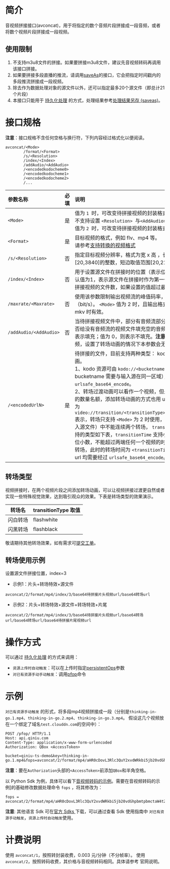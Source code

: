 # **简介**
音视频拼接接口(avconcat)，用于将指定的数个音频片段拼接成一段音频，或者将数个视频片段拼接成一段视频。

## 使用限制
1. 不支持m3u8文件的拼接。如果要拼接m3u8文件，建议先音视频转码再调用该接口拼接。
2. 如果要拼接多段直播的推流，请调用[saveAs](/dora/api/processing-results-save-saveas)的接口，它会把指定时间戳内的多段推流拼接成一段视频。
3. 除去作为数据处理对象的源文件以外，还可以指定最多20个源文件（即总计21个片段）
4. 本接口只能用于 [持久化处理](https://developer.qiniu.com/dora/1291/persistent-data-processing-pfop) 的方式，处理结果参考[处理结果另存 (saveas)](/dora/api/processing-results-save-saveas)。


<a id="avconcat-specification"></a>
# **接口规格**

**注意**：接口规格不含任何空格与换行符，下列内容经过格式化以便阅读。  

```
avconcat/<Mode>
        /format/<Format>
        /s/<Resolution>
        /index/<Index>
        /addAudio/<AddAudio>
        /<encodedkodocheme0>
        /<encodedkodocheme1>
        /<encodedkodocheme2>
        /...
```

| 参数名称               | 必填 | 说明                                                         |
| :--------------------- | :--- | :----------------------------------------------------------- |
| `<Mode>`               | 是   | 值为 `1 `时，可改变待拼接视频的封装格式，不进行编解码，不支持设置 `<Resolution> `与`<AddAudio>`。<br> 值为 `2 `时，可改变待拼接视频的封装格式、分辨率等。 |
| `<Format>`             | 是   | 目标视频的格式，例如 flv、mp4 等。<br>请参考[支持转换的视频格式](https://support.qiniu.com/hc/kb/article/182125/) |
| `/s/<Resolution>`      | 否   | 指定目标视频分辨率，格式为宽 x 高 ，长边取值范围[20,3840]的整数，短边取值范围[20,2160]的整数。 |
| `/index/<Index>`       | 否   | 用于设置源文件在拼接时的位置（表示位于第几个视频），默认值为1，表示源文件在拼接时作为第一个视频，最大值为拼接视频的文件数，如果设置的值超过最大值，则会报错。 |
| `/maxrate/<Maxrate>`   | 否   | 使用该参数限制输出视频流的峰值码率，单位：比特每秒（bit/s）。 `<Mode>` 值为 2 时，且输出格式为 mp4、mov、mkv 时有效。 |
| `/addAudio/<AddAudio>` | 否   | 当待拼接视频文件中，部分有音频流部分没有音频流时，是否给没有音频流的视频文件填充空的音频流。默认值为 1，表示填充；值为 0，则表示不填充。**注意**:转场不支持填充音频，设置了转场动画的情况下本参数会无效。 |
| `/<encodedUrlN>`       | 是   | 待拼接的文件，目前支持两种类型： kodo 资源、转场动画。<br>1、kodo 资源可由 `kodo://<bucketname>/<key>` 表示（此时 bucketname 需要与输入源在同一区域），需要经过`urlsafe_base64_encode`。<br>2、转场过渡动画可以看作一个视频，但是不占用拼接视频的数量名额，添加转场动画的方式也用 url 表示，具体格式为 `video://transition/<transitionType>/<transitionTime>` 表示，转场只支持 `<Mode>` 为 2 时使用，待拼接序列（含输入源文件）中不能连续两个转场， `transitionType`即转场支持的类型如下表，`transitionTime` 支持小数，向下取整取两位小数，不能超过两端任何一个视频的时长。支持首尾设置转场，此时的转场时间为 `<transitionTime>` 的一半。上述 url 均需要经过 `urlsafe_base64_encode`。 |

## **转场类型**
视频拼接时，在两个视频片段之间添加转场动画，可以让视频拼接过渡更自然或者实现一些特殊视觉效果，达到吸引观众的效果。下表是转场类型的效果演示。

| 转场名   | transitionType 取值 |                                            
| -------- | ------------------- | 
| 闪白转场 |     flashwhite              |
| 闪黑转场 |     flashblack              | 

敬请期待其他转场效果，如有需求可[提交工单](https://support.qiniu.com/tickets/new/?ref=developer.qiniu.com)。

## **转场使用示例**

设置源文件拼接位置，index=3

- 示例1：片头+转场特效+源文件

```
avconcat/2/format/mp4/index/3/base64待拼接片头视频url/base64转场url
```

- 示例2：片头+转场特效+源文件+转场特效+片尾

```
avconcat/2/format/mp4/index/3/base64待拼接片头视频url/base64转场url/base64转场url/base64待拼接片尾视频url
```




# **操作方式**

可以通过 [持久化处理](https://developer.qiniu.com/dora/1291/persistent-data-processing-pfop) 的方式来调用：
- `资源上传时自动触发`：可以在上传时指定[persistentOps](/kodo/manual/put-policy#put-policy-persistent-ops-explanation)参数
- `对已有资源手动手动触发`：调用[pfop]()命令

# **示例**

`对已有资源手动触发`  的形式，将多段mp4视频拼接成一段（分别是`thinking-in-go.1.mp4`、`thinking-in-go.2.mp4`、`thinking-in-go.3.mp4`。 假设这几个视频放在一个绑定了域名`test.clouddn.com`的空间中）：  

```
POST /pfop/ HTTP/1.1
Host: api.qiniu.com
Content-Type: application/x-www-form-urlencoded
Authorization: QBox <AccessToken>

bucket=qiniu-ts-demo&key=thinking-in-go.1.mp4&fops=avconcat/2/format/mp4/aHR0cDovL3Rlc3QuY2xvdWRkbi5jb20vdGhpbmtpbmctaW4tZ28uMi5tcDQ=/aHR0cDovL3Rlc3QuY2xvdWRkbi5jb20vdGhpbmtpbmctaW4tZ28uMy5tcDQ=&notifyURL=http://fake.com/qiniu/notify
```

**注意**：要在`Authorization`头部的`<AccessToken>`前添加`QBox`和半角空格。

以 Python Sdk 为例，具体可以看下[音视频转码的示例](/dora/api/audio-and-video-transcoding-avthumb)。需要在音视频转码的示例]的基础修改数据处理命令 `fops` ，将其修改为：

```
fops = avconcat/2/format/mp4/aHR0cDovL3Rlc3QuY2xvdWRkbi5jb20vdGhpbmtpbmctaW4tZ28uMi5tcDQ=/aHR0cDovL3Rlc3QuY2xvdWRkbi5jb20vdGhpbmtpbmctaW4tZ28uMy5tcDQ=
```
**注意**:
其他语言 Sdk 可在[官方 Sdks ](/sdk)下载，可以通过查看 Sdk 使用指南中 `对已有资源手动触发`，`资源上传时自动触发`使用。



# **计费说明**
使用 `avconcat/1`，按照转封装收费，0.003 元/分钟（不分帧率）。
使用 `avconcat/2`，按照转码收费，其价格与音视频转码相同。具体请参考 官网说明。



